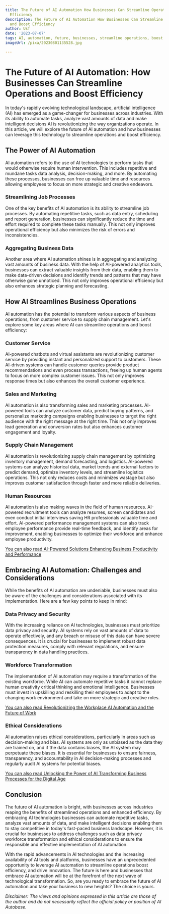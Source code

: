 ```yaml
---
title: The Future of AI Automation How Businesses Can Streamline Operations and Boost
  Efficiency
description: The Future of AI Automation How Businesses Can Streamline Operations
  and Boost Efficiency
author: Usf
date: '2023-07-07'
tags: AI, automation, future, businesses, streamline operations, boost efficiency
imageUrl: /pixa/20230801135528.jpg

---
```

# The Future of AI Automation: How Businesses Can Streamline  Operations and Boost Efficiency

In today's rapidly evolving  technological landscape, artificial intelligence (AI) has emerged as a game-changer  for businesses  across industries. With its ability to automate tasks, analyze vast amounts of data and  make intelligent decisions AI is revolutionizing the way organizations operate. In this article, we will explore the future of AI automation and how  businesses can leverage this technology to  streamline operations and boost efficiency.

## The Power  of AI Automation

AI automation refers to the use of AI technologies to perform tasks that would otherwise require human intervention. This includes repetitive and mundane tasks data analysis,  decision-making, and more. By automating these processes, businesses can free up valuable time and resources allowing employees  to focus on more strategic and creative endeavors.

### Streamlining Job Processes

One of the key benefits of AI automation is its ability to streamline job processes. By automating repetitive tasks, such as data entry, scheduling and report generation, businesses can significantly reduce the time and effort required to complete these tasks manually. This  not only improves operational efficiency but also minimizes the risk of errors and  inconsistencies.

### Aggregating Business Data

Another area where  AI automation shines is in aggregating and analyzing vast amounts of business  data. With the help of AI-powered analytics tools, businesses can extract valuable insights from their data, enabling them to make data-driven decisions and identify trends and patterns that may have otherwise  gone unnoticed. This not only improves operational efficiency but also enhances strategic planning and forecasting.

## How AI Streamlines Business Operations

AI automation has the potential to  transform  various aspects of business  operations,  from customer service to supply chain management. Let's explore some key  areas where AI can streamline operations and boost efficiency:

### Customer Service

AI-powered chatbots and virtual assistants are revolutionizing customer service by providing instant and personalized support  to customers. These AI-driven systems can handle customer queries provide product recommendations and even  process transactions, freeing up human agents to focus  on  more complex customer issues. This not only improves response times but also enhances  the overall customer  experience.

### Sales and  Marketing

AI automation is also transforming sales and marketing processes. AI-powered tools can analyze customer data, predict buying patterns,  and personalize  marketing campaigns enabling businesses to target the right audience with the right message at  the right time. This not only improves lead generation and conversion rates but also enhances  customer engagement and loyalty.

### Supply Chain Management

AI automation  is revolutionizing supply chain management by optimizing inventory  management, demand forecasting, and logistics. AI-powered  systems can analyze historical data, market  trends and external factors  to predict  demand, optimize inventory levels, and streamline logistics operations. This not only  reduces costs and minimizes wastage but also improves customer satisfaction  through faster and more reliable deliveries.

### Human Resources

AI automation is also making waves in  the field  of human resources. AI-powered recruitment tools can  analyze resumes, screen candidates and even conduct initial interviews  saving  HR professionals valuable time and  effort. AI-powered performance management systems  can also track employee performance provide real-time feedback, and identify areas for improvement, enabling businesses to optimize their workforce and enhance employee productivity.

[You can also read AI-Powered  Solutions Enhancing Business  Productivity and Performance](AI-Powered%20Solutions%20Enhancing%20Business%20Productivity%20and%20Performance)


## Embracing AI Automation: Challenges and  Considerations

While the benefits of AI automation are undeniable, businesses must also be aware of the  challenges  and considerations associated with its  implementation. Here are a few key points to keep in mind:

### Data Privacy and Security

With the increasing reliance on AI  technologies,  businesses must prioritize data privacy and security. AI systems  rely on vast amounts of data  to operate  effectively, and any breach or misuse of this data can have severe consequences. It  is crucial  for businesses to implement robust data protection measures,  comply with relevant regulations, and ensure transparency in data handling practices.

### Workforce Transformation

The implementation of AI automation may require a transformation of the existing workforce. While  AI can automate repetitive tasks it cannot  replace human creativity critical thinking and emotional  intelligence. Businesses must invest in upskilling and reskilling their employees  to adapt to the changing work environment and take on more strategic  and creative roles.

[You can also read Revolutionizing the Workplace AI Automation and the  Future of Work](Revolutionizing%20the%20Workplace%20AI%20Automation%20and%20the%20Future%20of%20Work)


### Ethical Considerations

AI automation raises  ethical  considerations, particularly in areas such as decision-making and bias. AI systems are only as unbiased as the data they are trained on, and  if the data contains biases, the AI system may perpetuate these biases. It is essential for businesses to ensure  fairness, transparency, and accountability in AI decision-making processes and regularly audit AI systems for potential biases.

[You can also read Unlocking the  Power of AI Transforming Business  Processes for  the Digital  Age](Unlocking%20the%20Power%20of%20AI%20Transforming%20Business%20Processes%20for%20the%20Digital%20Age)


##  Conclusion

The future of AI automation is  bright, with businesses across industries reaping the benefits of streamlined operations and enhanced efficiency. By embracing AI  technologies  businesses can automate repetitive tasks, analyze vast  amounts  of data, and make intelligent decisions enabling them to  stay  competitive in today's fast-paced business landscape. However,  it is crucial for businesses to address challenges such as data  privacy workforce transformation and ethical considerations to ensure the responsible and effective implementation of AI automation.

With the rapid advancements in AI technologies and the increasing availability of AI tools and platforms, businesses have  an unprecedented opportunity to leverage AI  automation to streamline operations boost efficiency, and drive innovation. The future is here and businesses that embrace AI automation will be at the forefront  of the next  wave of technological transformation. So, are you ready to embrace the  future of  AI automation and take your business  to new heights? The choice is yours.

*Disclaimer: The views and opinions expressed in this article are those of the author  and do  not necessarily reflect the official policy  or position of AI Autobase.*